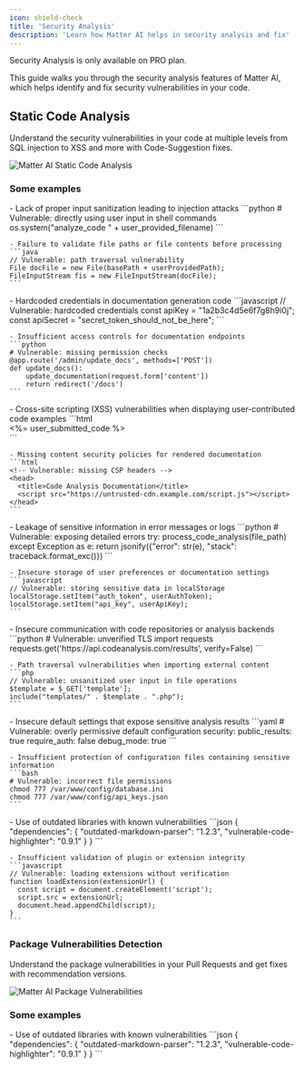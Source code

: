```yaml
---
icon: shield-check
title: 'Security Analysis'
description: 'Learn how Matter AI helps in security analysis and fix'
---
```


<Note>
Security Analysis is only available on PRO plan.
</Note>

This guide walks you through the security analysis features of Matter AI, which helps identify and fix security vulnerabilities in your code.

## Static Code Analysis

Understand the security vulnerabilities in your code at multiple levels from SQL injection to XSS and more with Code-Suggestion fixes.

<Frame>
<img
  className="block"
  src="/images/features/static-code-analysis.png"
  alt="Matter AI Static Code Analysis"
/>
</Frame>

### Some examples

<AccordionGroup>
  <Accordion title="Input Validation Issues" icon="shield-exclamation">
    - Lack of proper input sanitization leading to injection attacks
    ```python
    # Vulnerable: directly using user input in shell commands
    os.system("analyze_code " + user_provided_filename)
    ```

    - Failure to validate file paths or file contents before processing
    ```java
    // Vulnerable: path traversal vulnerability
    File docFile = new File(basePath + userProvidedPath);
    FileInputStream fis = new FileInputStream(docFile);
    ```
  </Accordion>

  <Accordion title="Authentication and Authorization Flaws" icon="lock-open">
    - Hardcoded credentials in documentation generation code
    ```javascript
    // Vulnerable: hardcoded credentials
    const apiKey = "1a2b3c4d5e6f7g8h9i0j";
    const apiSecret = "secret_token_should_not_be_here";
    ```

    - Insufficient access controls for documentation endpoints
    ```python
    # Vulnerable: missing permission checks
    @app.route('/admin/update_docs', methods=['POST'])
    def update_docs():
        update_documentation(request.form['content'])
        return redirect('/docs')
    ```
  </Accordion>

  <Accordion title="Documentation Content Security" icon="code">
    - Cross-site scripting (XSS) vulnerabilities when displaying user-contributed code examples
    ```html
    <!-- Vulnerable: unescaped user content -->
    <div class="code-example">
      <%= user_submitted_code %>
    </div>
    ```

    - Missing content security policies for rendered documentation
    ```html
    <!-- Vulnerable: missing CSP headers -->
    <head>
      <title>Code Analysis Documentation</title>
      <script src="https://untrusted-cdn.example.com/script.js"></script>
    </head>
    ```
  </Accordion>

  <Accordion title="Data Handling Issues" icon="database">
    - Leakage of sensitive information in error messages or logs
    ```python
    # Vulnerable: exposing detailed errors
    try:
        process_code_analysis(file_path)
    except Exception as e:
        return jsonify({"error": str(e), "stack": traceback.format_exc()})
    ```

    - Insecure storage of user preferences or documentation settings
    ```javascript
    // Vulnerable: storing sensitive data in localStorage
    localStorage.setItem("auth_token", userAuthToken);
    localStorage.setItem("api_key", userApiKey);
    ```
  </Accordion>

  <Accordion title="Integration Vulnerabilities" icon="link">
    - Insecure communication with code repositories or analysis backends
    ```python
    # Vulnerable: unverified TLS
    import requests
    requests.get('https://api.codeanalysis.com/results', 
                 verify=False)
    ```

    - Path traversal vulnerabilities when importing external content
    ```php
    // Vulnerable: unsanitized user input in file operations
    $template = $_GET['template'];
    include("templates/" . $template . ".php");
    ```
  </Accordion>

  <Accordion title="Configuration Management" icon="gear">
    - Insecure default settings that expose sensitive analysis results
    ```yaml
    # Vulnerable: overly permissive default configuration
    security:
      public_results: true
      require_auth: false
      debug_mode: true
    ```

    - Insufficient protection of configuration files containing sensitive information
    ```bash
    # Vulnerable: incorrect file permissions
    chmod 777 /var/www/config/database.ini
    chmod 777 /var/www/config/api_keys.json
    ```
  </Accordion>

  <Accordion title="Third-Party Dependencies" icon="box-open">
    - Use of outdated libraries with known vulnerabilities
    ```json
    {
      "dependencies": {
        "outdated-markdown-parser": "1.2.3",
        "vulnerable-code-highlighter": "0.9.1"
      }
    }
    ```

    - Insufficient validation of plugin or extension integrity
    ```javascript
    // Vulnerable: loading extensions without verification
    function loadExtension(extensionUrl) {
      const script = document.createElement('script');
      script.src = extensionUrl;
      document.head.appendChild(script);
    }
    ```
  </Accordion>
</AccordionGroup>

### Package Vulnerabilities Detection

Understand the package vulnerabilities in your Pull Requests and get fixes with recommendation versions.

<Frame>
<img
  className="block"
  src="/images/features/package-vulnerabilities.png"
  alt="Matter AI Package Vulnerabilities"
/>
</Frame>

### Some examples

<AccordionGroup>
  <Accordion title="Third-Party Dependencies" icon="box-open">
    - Use of outdated libraries with known vulnerabilities
    ```json
    {
      "dependencies": {
        "outdated-markdown-parser": "1.2.3",
        "vulnerable-code-highlighter": "0.9.1"
      }
    }
    ```
  </Accordion>
</AccordionGroup>